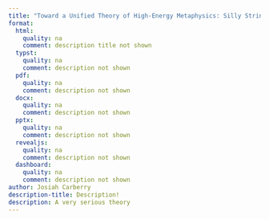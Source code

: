 ```yaml
---
title: "Toward a Unified Theory of High-Energy Metaphysics: Silly String Theory"
format:
  html:
    quality: na
    comment: description title not shown
  typst:
    quality: na
    comment: description not shown
  pdf:
    quality: na
    comment: description not shown
  docx:
    quality: na
    comment: description not shown
  pptx:
    quality: na
    comment: description not shown
  revealjs:
    quality: na
    comment: description not shown
  dashboard:
    quality: na
    comment: description not shown
author: Josiah Carberry
description-title: Description!
description: A very serious theory
---
```

